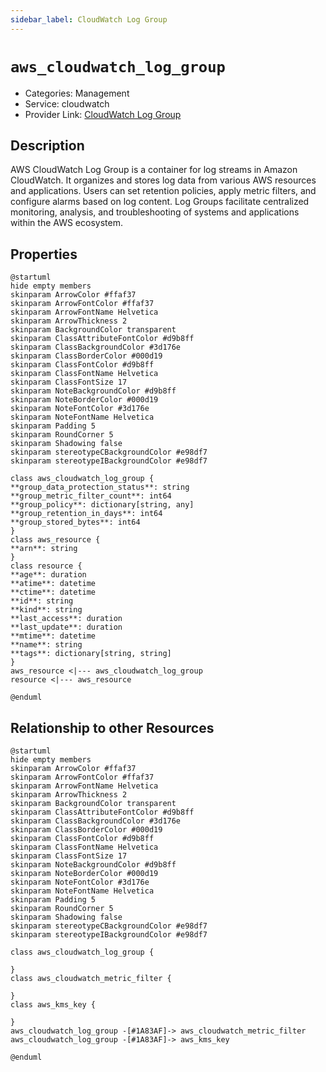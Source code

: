 ```yaml
---
sidebar_label: CloudWatch Log Group
---
```


# `aws_cloudwatch_log_group`

- Categories: Management
- Service: cloudwatch
- Provider Link: [CloudWatch Log Group](https://docs.aws.amazon.com/AmazonCloudWatch/latest/logs/Working-with-log-groups-and-streams.html)

## Description

AWS CloudWatch Log Group is a container for log streams in Amazon CloudWatch. It organizes and stores log data from various AWS resources and applications. Users can set retention policies, apply metric filters, and configure alarms based on log content. Log Groups facilitate centralized monitoring, analysis, and troubleshooting of systems and applications within the AWS ecosystem.

## Properties

<ZoomPanPinch>

```kroki imgType="plantuml" imgAlt="Diagram of CloudWatch Log Group data model"
@startuml
hide empty members
skinparam ArrowColor #ffaf37
skinparam ArrowFontColor #ffaf37
skinparam ArrowFontName Helvetica
skinparam ArrowThickness 2
skinparam BackgroundColor transparent
skinparam ClassAttributeFontColor #d9b8ff
skinparam ClassBackgroundColor #3d176e
skinparam ClassBorderColor #000d19
skinparam ClassFontColor #d9b8ff
skinparam ClassFontName Helvetica
skinparam ClassFontSize 17
skinparam NoteBackgroundColor #d9b8ff
skinparam NoteBorderColor #000d19
skinparam NoteFontColor #3d176e
skinparam NoteFontName Helvetica
skinparam Padding 5
skinparam RoundCorner 5
skinparam Shadowing false
skinparam stereotypeCBackgroundColor #e98df7
skinparam stereotypeIBackgroundColor #e98df7

class aws_cloudwatch_log_group {
**group_data_protection_status**: string
**group_metric_filter_count**: int64
**group_policy**: dictionary[string, any]
**group_retention_in_days**: int64
**group_stored_bytes**: int64
}
class aws_resource {
**arn**: string
}
class resource {
**age**: duration
**atime**: datetime
**ctime**: datetime
**id**: string
**kind**: string
**last_access**: duration
**last_update**: duration
**mtime**: datetime
**name**: string
**tags**: dictionary[string, string]
}
aws_resource <|--- aws_cloudwatch_log_group
resource <|--- aws_resource

@enduml
```

</ZoomPanPinch>

## Relationship to other Resources

<ZoomPanPinch>

```kroki imgType="plantuml" imgAlt="Diagram of CloudWatch Log Group resource relationships"
@startuml
hide empty members
skinparam ArrowColor #ffaf37
skinparam ArrowFontColor #ffaf37
skinparam ArrowFontName Helvetica
skinparam ArrowThickness 2
skinparam BackgroundColor transparent
skinparam ClassAttributeFontColor #d9b8ff
skinparam ClassBackgroundColor #3d176e
skinparam ClassBorderColor #000d19
skinparam ClassFontColor #d9b8ff
skinparam ClassFontName Helvetica
skinparam ClassFontSize 17
skinparam NoteBackgroundColor #d9b8ff
skinparam NoteBorderColor #000d19
skinparam NoteFontColor #3d176e
skinparam NoteFontName Helvetica
skinparam Padding 5
skinparam RoundCorner 5
skinparam Shadowing false
skinparam stereotypeCBackgroundColor #e98df7
skinparam stereotypeIBackgroundColor #e98df7

class aws_cloudwatch_log_group {

}
class aws_cloudwatch_metric_filter {

}
class aws_kms_key {

}
aws_cloudwatch_log_group -[#1A83AF]-> aws_cloudwatch_metric_filter
aws_cloudwatch_log_group -[#1A83AF]-> aws_kms_key

@enduml
```

</ZoomPanPinch>
